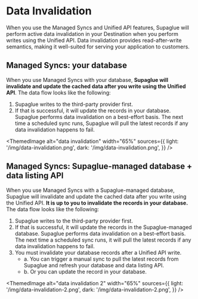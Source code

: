 
# Data Invalidation

When you use the Managed Syncs and Unified API features, Supaglue will perform active data invalidation in your Destination when you perform writes using the Unified API. Data invalidation provides read-after-write semantics, making it well-suited for serving your application to customers.

## Managed Syncs: your database

When you use Managed Syncs with your database, **Supaglue will invalidate and update the cached data after you write using the Unified API**. The data flow looks like the following:

1. Supaglue writes to the third-party provider first.
2. If that is successful, it will update the records in your database. Supaglue performs data invalidation on a best-effort basis. The next time a scheduled sync runs, Supaglue will pull the latest records if any data invalidation happens to fail.


<ThemedImage
  alt="data invalidation"
  width="65%"
  sources={{
    light: '/img/data-invalidation.png',
    dark: '/img/data-invalidation.png',
  }}
/>

## Managed Syncs: Supaglue-managed database + data listing API

When you use Managed Syncs with a Supaglue-managed database, Supaglue will invalidate and update the cached data after you write using the Unified API. **It is up to you to invalidate the records in your database.** The data flow looks like the following:

1. Supaglue writes to the third-party provider first.
2. If that is successful, it will update the records in the Supaglue-managed database. Supaglue performs data invalidation on a best-effort basis. The next time a scheduled sync runs, it will pull the latest records if any data invalidation happens to fail.
3. You must invalidate your database records after a Unified API write.
    - a. You can trigger a manual sync to pull the latest records from Supaglue and refresh your database and data listing API.
    - b. Or you can update the record in your database.

<ThemedImage
  alt="data invalidation 2"
  width="65%"
  sources={{
    light: '/img/data-invalidation-2.png',
    dark: '/img/data-invalidation-2.png',
  }}
/>
